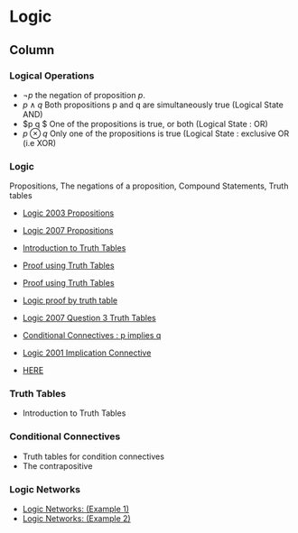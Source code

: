 

Logic {data-navmenu="Section 2"}
====================================

Column {.tabset}
-------------------------------

### Logical Operations

* $\neg p$ the negation of proposition $p$.
* $p \wedge q$ Both propositions p and q are simultaneously true (Logical State AND)
* $p \vee q $ One of the propositions is true, or both (Logical State : OR)
* $p \otimes q$ Only one of the propositions is true (Logical State : exclusive OR (i.e XOR)

### Logic 

Propositions, The negations of a proposition, Compound Statements, Truth tables

* <a href = "https://www.youtube.com/watch?v=/YK6tzrBYS14"> Logic 2003 Propositions</a>
* <a href = "https://www.youtube.com/watch?v=/SNah7Lai_Lo"> Logic 2007 Propositions </a>
* <a href = "https://www.youtube.com/watch?v=/qLP5fnux3RA"> Introduction to Truth Tables</a>

* <a href = "https://www.youtube.com/watch?v=/qiO6sEmfkIc"> Proof using Truth Tables</a>
* <a href = "https://www.youtube.com/watch?v=/Z9YVIP7v-Ik"> Proof using Truth Tables</a>
* <a href = "https://www.youtube.com/watch?v=/4ZSgi6lmd_4"> Logic proof by truth table</a>

* <a href = "https://www.youtube.com/watch?v=/U_VxV-3p7dU"> Logic 2007 Question 3 Truth Tables</a>
* <a href = "https://www.youtube.com/watch?v=/FT9ocP-L6Mc"> Conditional Connectives :  p implies q </a>
* <a href = "https://www.youtube.com/watch?v=/dnem1E71TI4"> Logic 2001 Implication Connective</a>

* <a href = "https://www.youtube.com/watch?v=/s1f3nCOOzz8">  HERE </a>

### Truth Tables

* Introduction to Truth Tables

### Conditional Connectives

* Truth tables for condition connectives  
* The contrapositive

### Logic Networks

* <a href = "https://www.youtube.com/watch?v=/DtkPULIOlWQ"> Logic Networks: (Example 1)</a>
* <a href = "https://www.youtube.com/watch?v=/NzFMJwUR82k"> Logic Networks: (Example 2)</a>
